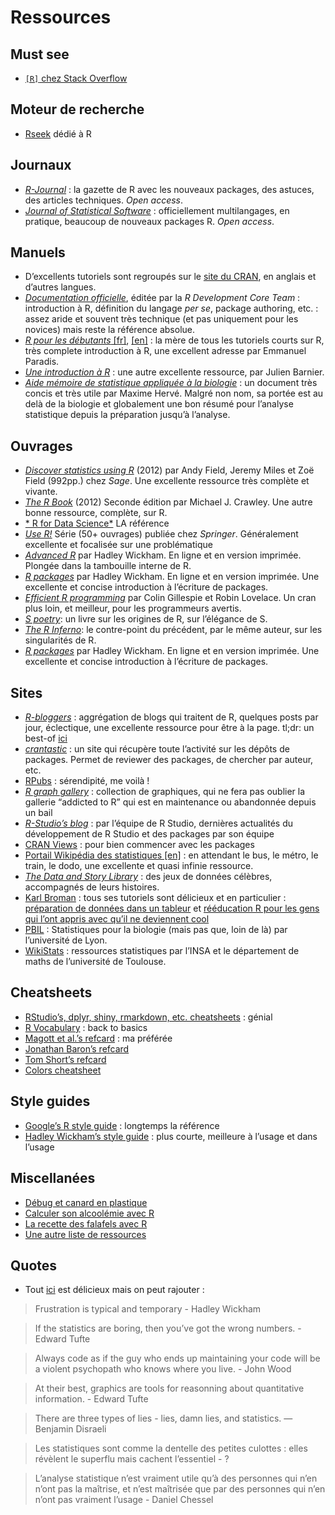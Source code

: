 # Ressources

## Must see
* [`[R]` chez Stack Overflow](http://stackoverflow.com/tags/r/info)

## Moteur de recherche
* [Rseek](http://rseek.org/)  dédié à R

## Journaux
* [*R-Journal*](http://journal.r-project.org/) : la gazette de R avec les nouveaux packages, des astuces, des articles techniques. *Open access*.
* [*Journal of Statistical Software*](http://www.jstatsoft.org/) : officiellement multilangages, en pratique, beaucoup de nouveaux packages R. *Open access*.

## Manuels
* D'excellents tutoriels sont regroupés sur le [site du CRAN](http://cran.r-project.org/other-docs.html), en anglais et d'autres langues.
* [*Documentation officielle*](http://cran.r-project.org/manuals.html), éditée par la *R Development Core Team* : introduction à R, définition du langage *per se*, package authoring, etc. : assez aride et souvent très technique (et pas uniquement pour les novices) mais reste la référence absolue.
* [*R pour les débutants* [fr]](http://cran.r-project.org/doc/contrib/Paradis-rdebuts_fr.pdf), [[en]](http://cran.r-project.org/doc/contrib/Paradis-rdebuts_en.pdf) : la mère de tous les tutoriels courts sur R, très complete introduction à R, une excellent adresse par Emmanuel Paradis.
* [*Une introduction à R*](http://cran.r-project.org/doc/contrib/Barnier-intro_R.pdf) : une autre excellente ressource, par Julien Barnier.
* [*Aide mémoire de statistique appliquée à la biologie*](http://cran.r-project.org/doc/contrib/Herve-Aide-memoire-statistique.pdf) : un document très concis et très utile par Maxime Hervé. Malgré non nom, sa portée est au delà de la biologie et globalement une bon résumé pour l'analyse statistique depuis la préparation jusqu'à l'analyse.

## Ouvrages
* [*Discover statistics using R*](http://www.sagepub.com/dsur/main.htm) (2012) par Andy Field, Jeremy Miles et Zoë Field (992pp.) chez *Sage*. Une excellente ressource très complète et vivante.
* [*The R Book*](http://eu.wiley.com/WileyCDA/WileyTitle/productCd-0470973927.html) (2012) Seconde édition par Michael J. Crawley. Une autre bonne ressource, complète, sur R.
* [* R for Data Science*](https://r4ds.had.co.nz/) LA référence
* [*Use R!*](http://www.springer.com/series/6991) Série (50+ ouvrages) publiée chez *Springer*. Généralement excellente et focalisée sur une problématique
* [*Advanced R*](http://adv-r.had.co.nz/) par Hadley Wickham. En ligne et en version imprimée. Plongée dans la tambouille interne de R.
* [*R packages*](http://r-pkgs.had.co.nz/) par Hadley Wickham. En ligne et en version imprimée. Une excellente et concise introduction à l'écriture de packages.
* [*Efficient R programming*](https://csgillespie.github.io/efficientR/) par Colin Gillespie et Robin Lovelace. Un cran plus loin, et meilleur, pour les programmeurs avertis.
* [*S poetry*](http://www.burns-stat.com/documents/books/s-poetry/): un livre sur les origines de R, sur l'élégance de S.
* [*The R Inferno*](http://www.burns-stat.com/documents/books/the-r-inferno/): le contre-point du précédent, par le même auteur, sur les singularités de R.
* [*R packages*](http://r-pkgs.had.co.nz/) par Hadley Wickham. En ligne et en version imprimée. Une excellente et concise introduction à l'écriture de packages.

## Sites
* [*R-bloggers*](http://www.r-bloggers.com/) : aggrégation de blogs qui traitent de R, quelques posts par jour, éclectique, une excellente ressource pour être à la page. tl;dr: un best-of [ici](http://www.r-bloggers.com/?s=in+case+you+missed+it)
* [*crantastic*](http://crantastic.org/) : un site qui récupère toute l'activité sur les dépôts de packages. Permet de reviewer des packages, de chercher par auteur, etc.
* [RPubs](https://rpubs.com/) : sérendipité, me voilà !
* [*R graph gallery*](http://rgraphgallery.blogspot.fr/search/label/map) : collection de graphiques, qui ne fera pas oublier la gallerie "addicted to R" qui est en maintenance ou abandonnée depuis un bail
* [*R-Studio's blog*](http://blog.rstudio.org/) : par l'équipe de R Studio, dernières actualités du développement de R Studio et des packages par son équipe
* [CRAN Views](http://cran.r-project.org/web/views/) : pour bien commencer avec les packages
* [Portail Wikipédia des statistiques [en] ](https://en.wikipedia.org/wiki/Portal:Statistics) : en attendant le bus, le métro, le train, le dodo, une excellente et quasi infinie ressource.
* [*The Data and Story Library*](http://lib.stat.cmu.edu/DASL/) : des jeux de données célèbres, accompagnés de leurs histoires.
* [Karl Broman](http://kbroman.org/pages/tutorials.html) : tous ses tutoriels sont délicieux et en particulier : [préparation de données dans un tableur](https://github.com/kbroman/dataorg) et [rééducation R pour les gens qui l'ont appris avec qu'il ne deviennent cool](https://github.com/kbroman/hipsteR)
* [PBIL](http://pbil.univ-lyon1.fr/R/) : Statistiques pour la biologie (mais pas que, loin de là) par l'université de Lyon.
* [WikiStats](http://wikistat.fr/) : ressources statistiques par l'INSA et le département de maths de l'université de Toulouse.

## Cheatsheets
* [RStudio's, dplyr, shiny, rmarkdown, etc. cheatsheets](https://www.rstudio.com/resources/cheatsheets/) : génial
* [R Vocabulary](http://adv-r.had.co.nz/Vocabulary.html) : back to basics
* [Magott et al.'s refcard](https://cran.r-project.org/doc/contrib/Baggott-refcard-v2.pdf) : ma préférée
* [Jonathan Baron's refcard](https://cran.r-project.org/doc/contrib/refcard.pdf)
* [Tom Short's refcard](https://cran.r-project.org/doc/contrib/Short-refcard.pdf)
* [Colors cheatsheet](https://www.nceas.ucsb.edu/~frazier/RSpatialGuides/colorPaletteCheatsheet.pdf)

## Style guides
* [Google's R style guide](https://google.github.io/styleguide/Rguide.xml) : longtemps la référence
* [Hadley Wickham's style guide](http://adv-r.had.co.nz/Style.html) : plus courte, meilleure à l'usage et dans l'usage

## Miscellanées
* [Débug et canard en plastique](https://en.wikipedia.org/wiki/Rubber_duck_debugging)
* [Calculer son alcoolémie avec R](http://www.sumsar.net/blog/2014/07/estimate-your-bac-using-drinkr/)
* [La recette des falafels avec R](http://www.butbn.cas.cz/francesco/Webpage/Gourmet.html)
* [Une autre liste de ressources](http://kh-tps.osu.edu/read.pdf)
 
## Quotes

* Tout [ici](https://github.com/kbroman/datasciquotes) est délicieux mais on peut rajouter :

> Frustration is typical and temporary - Hadley Wickham

> If the statistics are boring, then you've got the wrong numbers. - Edward Tufte

> Always code as if the guy who ends up maintaining your code will be a violent psychopath who knows where you live. - John Wood

> At their best, graphics are tools for reasonning about quantitative information. - Edward Tufte

> There are three types of lies - lies, damn lies, and statistics. ― Benjamin Disraeli

> Les statistiques sont comme la dentelle des petites culottes : elles révèlent le superflu mais cachent l'essentiel - ?

> L'analyse statistique n'est vraiment utile qu'à des personnes qui n'en n'ont pas la maîtrise, et n'est maîtrisée que par des personnes qui n'en n'ont pas vraiment l'usage - Daniel Chessel



